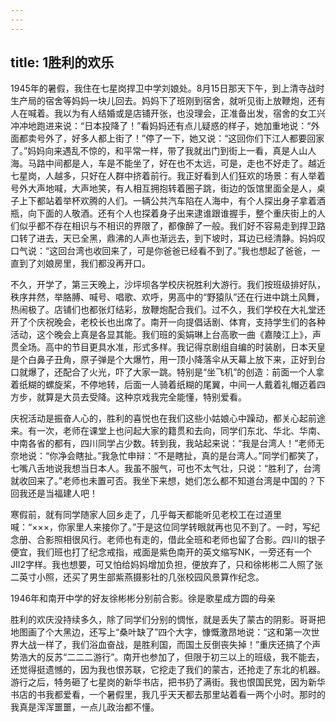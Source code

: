 ```yaml
---
---
---
```

title: 1胜利的欢乐
---




1945年的暑假，我住在七星岗捍卫中学刘娘处。8月15日那天下午，到上清寺战时生产局的宿舍等妈妈一块儿回去。妈妈下了班刚到宿舍，就听见街上放鞭炮，还有人在喊着。我以为有人结婚或是店铺开张，也没理会，正准备出发，宿舍的女工兴冲冲地跑进来说：“日本投降了！”看妈妈还有点儿疑惑的样子，她加重地说：“外面都卖号外了，好多人都上街了！”停了一下，她又说：“这回你们下江人都要回家了。”妈妈向来遇乱不惊的，和平常一样，带了我就出门到街上一看，真是人山人海。马路中间都是人，车是不能坐了，好在也不太远，可是，走也不好走了。越近七星岗，人越多，只好在人群中挤着前行。我正好看到人们狂欢的场景：有人举着号外大声地喊，大声地笑，有人相互拥抱转着圈子跳，街边的饭馆里面全是人，桌子上下都站着举杯欢腾的人们。一辆公共汽车陷在人海中，有个人探出身子拿着酒瓶，向下面的人敬酒。还有个人也探着身子出来逮谁跟谁握手，整个重庆街上的人们似乎都不存在相识与不相识的界限了，都像醉了一般。我们好不容易走到捍卫路口转了进去，天已全黑，鼎沸的人声也渐远去，到下坡时，耳边已经清静。妈妈叹口气说：“这回台湾也收回来了，可是你爸爸已经看不到了。”我也想起了爸爸，一直到了刘娘房里，我们都没再开口。

不久，开学了，第三天晚上，沙坪坝各学校庆祝胜利大游行。我们按班级排好队，秩序井然，举胳膊、喊号、唱歌、欢呼，男高中的“野猿队”还在行进中跳土风舞，热闹极了。店铺们也都张灯结彩，放鞭炮配合我们。过不久，我们学校在大礼堂还开了个庆祝晚会，老校长也出席了。南开一向提倡话剧、体育，支持学生们的各种活动，这个晚会上真是各显其能。我们班的奚娟琳上台高歌一曲《嘉陵江上》，声贯全场。高中的节目更具水准，形式多样。我记得京剧组自编的时装剧，日本天皇是个白鼻子丑角，原子弹是个大爆竹，用一顶小降落伞从天幕上放下来，正好到台口就爆了，还配合了火光，吓了大家一跳。特别是“坐飞机”的创造：前面一个人拿着纸糊的螺旋桨，不停地转，后面一人骑着纸糊的尾翼，中间一人戴着礼帽迈着四方步，就算是大员去受降。这种京戏我完全能懂，特别爱看。

庆祝活动是振奋人心的，胜利的喜悦也在我们这些小姑娘心中躁动，都关心起前途来。有一次，老师在课堂上也问起大家的籍贯和去向，同学们东北、华北、华南、中南各省的都有，四川同学占少数。转到我，我站起来说：“我是台湾人！”老师无奈地说：“你净会瞎扯。”我急忙申辩：“不是瞎扯，真的是台湾人。”同学们都笑了，七嘴八舌地说我想当日本人。我虽不服气，可也不太气壮，只说：“胜利了，台湾就收回来了。”老师也未置可否。我坐下来想，她们怎么都不知道台湾是中国的？下回我还是当福建人吧！

寒假前，就有同学随家人回乡走了，几乎每天都能听见老校工在过道里喊：“×××，你家里人来接你了。”于是这位同学转眼就再也见不到了。一时，写纪念册、合影照相很风行。老师也有走的，借此全班和老师也留了合影。四川的银子便宜，我们班也打了纪念戒指，戒面是紫色南开的英文缩写NK，一旁还有一个JⅡ2字样。我也想要，可又怕给妈妈增加负担，便放弃了，只和徐彬彬二人照了张二英寸小照，还买了男生部紫燕摄影社的几张校园风景算作纪念。



1946年和南开中学的好友徐彬彬分别前合影。徐是歌星成方圆的母亲

胜利的欢庆没持续多久，除了同学们分别的惆怅，就是丢失了蒙古的阴影。哥哥把地图画了个大黑边，还写上“桑叶缺了”四个大字，慷慨激昂地说：“这和第一次世界大战一样了，我们浴血奋战，是胜利国，而国土反倒丧失掉！”重庆还搞了个声势浩大的反苏“二二二游行”。南开也参加了，但限于初三以上的班级，我不能去，还觉得挺遗憾的，因为我也恨苏联，它挖走了我们的蒙古，还抢走了东北的机器。游行之后，特务砸了七星岗的新华书店，把书扔了满街。我也恨国民党，因为新华书店的书我都爱看，一个暑假里，我几乎天天都去那里站着看一两个小时。那时的我真是浑浑噩噩，一点儿政治都不懂。